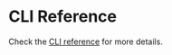 # CLI Reference

Check the [CLI reference](https://github.com/tensorchord/openmodelz/blob/main/mdz/docs/cli) for more details.
